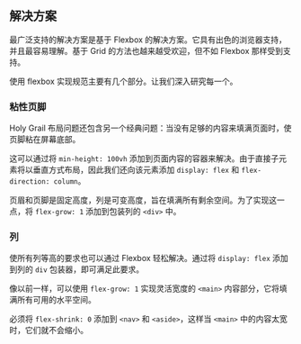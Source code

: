 ## 解决方案

最广泛支持的解决方案是基于 Flexbox 的解决方案。它具有出色的浏览器支持，并且最容易理解。基于 Grid 的方法也越来越受欢迎，但不如 Flexbox 那样受到支持。

使用 flexbox 实现规范主要有几个部分。让我们深入研究每一个。

### 粘性页脚

Holy Grail 布局问题还包含另一个经典问题：当没有足够的内容来填满页面时，使页脚粘在屏幕底部。

这可以通过将 `min-height: 100vh` 添加到页面内容的容器来解决。由于直接子元素将以垂直方式布局，因此我们还向该元素添加 `display: flex` 和 `flex-direction: column`。

页眉和页脚是固定高度，列是可变高度，旨在填满所有剩余空间。为了实现这一点，将 `flex-grow: 1` 添加到包装列的 `<div>` 中。

### 列

使所有列等高的要求也可以通过 Flexbox 轻松解决。通过将 `display: flex` 添加到列的 `div` 包装器，即可满足此要求。

像以前一样，可以使用 `flex-grow: 1` 实现灵活宽度的 `<main>` 内容部分，它将填满所有可用的水平空间。

必须将 `flex-shrink: 0` 添加到 `<nav>` 和 `<aside>`，这样当 `<main>` 中的内容太宽时，它们就不会缩小。

